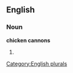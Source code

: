 
==English==

===Noun===
'''chicken cannons'''

# {{plural of|[[chicken cannon]]}}

[[Category:English plurals]]
